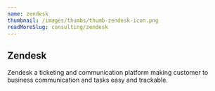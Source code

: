```yaml
---
name: zendesk
thumbnail: /images/thumbs/thumb-zendesk-icon.png
readMoreSlug: consulting/zendesk
---
```


## Zendesk

Zendesk a ticketing and communication platform making customer to business communication and tasks easy and trackable.